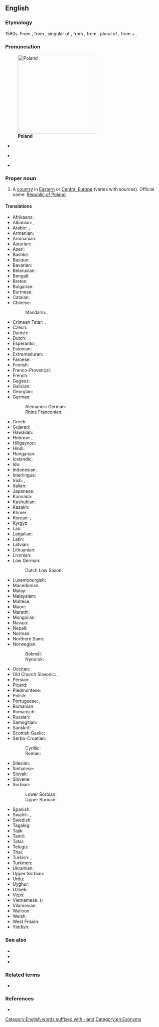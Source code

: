{{also|Póland}}
==English==
{{wikipedia}}
{{wikivoyage}}

===Etymology===
1560s. From {{compound|Pole|land|lang=en}}, from {{etyl|de|en}} {{m|de|Pole}}, singular of {{m|de|Polen}}, from {{etyl|pl|en}} {{m|pl|Polanie||Poles|lit=field dwellers}}, from {{etyl|sla-pro|en}} {{m|sla-pro|*poljane}}, plural of {{m|sla-pro|*poljaninъ||field dweller}}, from {{m|sla-pro|*polje||field}} + {{m|sla-pro|*-ěninъ}}.

===Pronunciation===
[[Image:Poland in its region.svg|thumb|250px|'''Poland''']]
* {{a|UK}} {{IPA|/ˈpəʊ.lənd/|lang=en}}
* {{a|US}} {{IPA|/ˈpoʊ.lənd/|lang=en}}
* {{audio|en-us-Poland.ogg|Audio (US)|lang=en}}

===Proper noun===
{{en-proper noun}}

# A [[country]] in [[Eastern Europe|Eastern]] or [[Central Europe]] (varies with sources). Official name: [[Republic of Poland]].

====Translations====
{{trans-top|European country}}
* Afrikaans: {{t|af|Pole}}
* Albanian: {{t|sq|Poloni|f}} {{qualifier|indefinite}}, {{t+|sq|Polonia|f}} {{qualifier|definite}}
* Arabic: {{t|ar|بُولَنْدَا|f|tr=bulandā, bōlandā}}, {{t|ar|بُولُونِيَا|f|tr=bōlōniyā}}
* Armenian: {{t+|hy|Լեհաստան}}
* Aromanian: {{t|rup|Polandia}}
* Asturian: {{t+|ast|Polonia|f}}
* Azeri: {{t+|az|Polşa}}
* Bashkir: {{t|ba|Польша|sc=Cyrl}}
* Basque: {{t+|eu|Polonia}}
* Bavarian: {{t|bar|Poin}}
* Belarusian: {{t|be|По́льшча|f}}
* Bengali: {{t|bn|পোল্যান্ড|sc=Beng}}
* Breton: {{t|br|Polonia}}
* Bulgarian: {{t+|bg|По́лша|f}}
* Burmese: {{t|my|ပိုလန်|sc=Mymr}}
* Catalan: {{t+|ca|Polònia|f}}
* Chinese:
*: Mandarin: {{t+|cmn|波蘭|sc=Hani}}, {{t+|cmn|波兰|tr=Bōlán|sc=Hani}}
* Crimean Tatar: {{t|crh|Lehistan}}, {{t|crh|Poloniya}}
* Czech: {{t+|cs|Polsko|n}}
* Danish: {{t+|da|Polen}}
* Dutch: {{t+|nl|Polen|n}}
* Esperanto: {{t+|eo|Pollando}}, {{t|eo|Polujo}}
* Estonian: {{t+|et|Poola}}
* Extremaduran: {{t|ext|Poloña}}
* Faroese: {{t|fo|Pólland|n}}
* Finnish: {{t+|fi|Puola}}
* Franco-Provençal: {{t|frp|Pologne}}
* French: {{t+|fr|Pologne|f}}
* Gagauz: {{t|gag|Polşa}}
* Galician: {{t+|gl|Polonia|f}}
* Georgian: {{t|ka|პოლონეთი|sc=Geor}}
* German: {{t+|de|Polen|n}}
*: Alemannic German: {{t|gsw|Pole}}
*: Rhine Franconian: {{t|gmw-rfr|Pole}} {{qualifier|Palatine}}
* Greek: {{t+|el|Πολωνία|f}}
* Gujarati: {{t|gu|પોલેંડ|tr=poleṇḍ|sc=Gujr}}
* Hawaiian: {{t|haw|Pōlani}}
* Hebrew: {{t|he|פּוֹלִין|tr=polin}}, {{t|he|פּוֹלַנְיָה|f|tr=polania}}
* Hiligaynon: {{t|hil|Polonya}}
* Hindi: {{t|hi|पोलैंड}}
* Hungarian: {{t+|hu|Lengyelország}}
* Icelandic: {{t+|is|Pólland}}
* Ido: {{t+|io|Polonia}}
* Indonesian: {{t+|id|Polandia}}
* Interlingua: {{t|ia|Polonia}}
* Irish: {{t|ga|Polainn|f|alt=An Pholainn}}, {{t|ga|Poblacht na Polainne|f}}
* Italian: {{t+|it|Polonia|f}}
* Japanese: {{t+|ja|ポーランド|tr=Pōrando}}
* Kannada: {{t+|kn|ಪೋಲೆಂಡ್|sc=Knda}}
* Kashubian: {{t+|csb|Pòlskô|f}}
* Kazakh: {{t+|kk|Польша|sc=Cyrl}}
* Khmer: {{t+|km|ប៉ូឡូញ|tr=po lonh|sc=Khmr}}
* Korean: {{t|ko|^폴란드|sc=Hang}}, {{t|ko|^뽈스까|sc=Kore}} {{qualifier|North Korea}}
* Kyrgyz: {{t+|ky|Польша|sc=Cyrl}}
* Lao: {{t|lo|ໂປແລັນ|sc=Laoo}}
* Latgalian: {{t|ltg|Puoleja}}
* Latin: {{t+|la|Polonia|f}}
* Latvian: {{t+|lv|Polija|f}}
* Lithuanian: {{t+|lt|Lenkija|f}}
* Livonian: {{t|liv|Pūoļmō}}
* Low German:
*: Dutch Low Saxon: {{t+|nds-nl|Pooln}}
{{trans-mid}}
* Luxembourgish: {{t+|lb|Polen|n}}
* Macedonian: {{t+|mk|Полска|f}}
* Malay: {{t|ms|Poland}}
* Malayalam: {{t|ml|പോളണ്ട്|sc=Mlym}}
* Maltese: {{t|mt|Polonja|f}}
* Maori: {{t+|mi|Pōrana}}
* Marathi: {{t|mr|पोलंड|sc=Deva}}
* Mongolian: {{t|mn|Польш|sc=Cyrl}}
* Navajo: {{t|nv|Póolish Dineʼé bikéyah}}
* Nepali: {{t|ne|पोल्याण्ड|tr=polyāṇḍ|sc=Deva}}
* Norman: {{t|nrf|Polongne|f}}
* Northern Sami: {{t|se|Polen}}
* Norwegian:
*: Bokmål: {{t+|nb|Polen}}
*: Nynorsk: {{t+|nn|Polen}}
* Occitan: {{t+|oc|Polonha|f}}
* Old Church Slavonic: {{t|cu|Пол҄ьска|sc=Cyrs}}, {{t|cu|Лѧхꙑ}}
* Persian: {{t+|fa|لهستان|tr=lahestân}}
* Picard: {{t|pcd|Polonne}}
* Piedmontese: {{t|pms|Polònia}}
* Polish: {{t+|pl|Polska|f}}
* Portuguese: {{t+|pt|Polónia|f}} {{qualifier|Portugal}}, {{t+|pt|Polônia|f}} {{qualifier|Brazil}}
* Romanian: {{t+|ro|Polonia|f}}
* Romansch: {{t|rm|Pologna|f}}
* Russian: {{t+|ru|По́льша|f}}
* Samogitian: {{t|sgs|Lėnkėjė|f}}
* Sanskrit: {{t|sa|पोलैंड|sc=Deva}}
* Scottish Gaelic: {{t|gd|Pòlainn|f|alt=A' Phòlainn}}
* Serbo-Croatian:
*: Cyrillic: {{t|sh|Пољска|f|sc=Cyrl}}
*: Roman: {{t+|sh|Poljska|f}}
* Silesian: {{t|szl|Polsko}}
* Sinhalese: {{t|si|පෝලන්‍තය|sc=Sinh}}
* Slovak: {{t+|sk|Poľsko|n}}
* Slovene: {{t+|sl|Póljska|f}}
* Sorbian:
*: Lower Sorbian: {{t|dsb|Pólska}}
*: Upper Sorbian: {{t+|hsb|Pólska}}
* Spanish: {{t+|es|Polonia|f}}
* Swahili: {{t+|sw|Polandi}}, {{t|sw|Upoli}}
* Swedish: {{t+|sv|Polen}}
* Tagalog: {{t|tl|Polonya}}
* Tajik: {{t+|tg|Лаҳистон|sc=Cyrl}}
* Tamil: {{t|ta|போலந்து|sc=Taml}}
* Tatar: {{t|tt|Польша|sc=Cyrl}}
* Telugu: {{t+|te|పోలాండ్|sc=Telu}}
* Thai: {{t+|th|โปแลนด์}}
* Turkish: {{t+|tr|Polonya}}, {{t+|tr|Lehistan}}
* Turkmen: {{t|tk|Polşa}}
* Ukrainian: {{t+|uk|По́льща|f}}
* Upper Sorbian: {{t+|hsb|Pólska}}
* Urdu: {{t|ur|پولینڈ|tr=polaiṇḍ}}
* Uyghur: {{t|ug|پولشا}}
* Uzbek: {{t+|uz|Polsha}}
* Veps: {{t|vep|Pol'šanma}}
* Vietnamese: {{t|vi|Ba Lan}} ({{t|vi|波蘭}})
* Vilamovian: {{t|wym|Pöłn}}
* Walloon: {{t-needed|wa}}
* Welsh: {{t+|cy|Gwlad Pwyl}}
* West Frisian: {{t|fy|Poalen|n}}
* Yiddish: {{t|yi|פּוילן|n|sc=Hebr}}
{{trans-bottom}}

===See also===
* {{l|en|Appendix:Place names in Poland}}
* {{list:countries of Europe/en}}
* {{l|en|Appendix:Countries of the world}}

===Related terms===
* {{l|en|Polander}}

===References===
* {{R:Online Etymology Dictionary}}

[[Category:English words suffixed with -land]]
[[Category:en:Exonyms]]